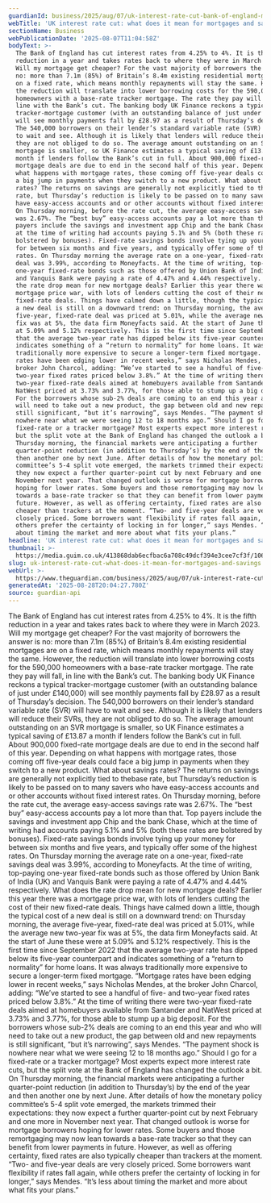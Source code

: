 ```yaml
---
guardianId: business/2025/aug/07/uk-interest-rate-cut-bank-of-england-mortgages-savings
webTitle: 'UK interest rate cut: what does it mean for mortgages and savings?'
sectionName: Business
webPublicationDate: '2025-08-07T11:04:58Z'
bodyText: >-
  The Bank of England has cut interest rates from 4.25% to 4%. It is the fifth
  reduction in a year and takes rates back to where they were in March 2023.
  Will my mortgage get cheaper? For the vast majority of borrowers the answer is
  no: more than 7.1m (85%) of Britain’s 8.4m existing residential mortgages are
  on a fixed rate, which means monthly repayments will stay the same. However,
  the reduction will translate into lower borrowing costs for the 590,000
  homeowners with a base-rate tracker mortgage. The rate they pay will fall, in
  line with the Bank’s cut. The banking body UK Finance reckons a typical
  tracker-mortgage customer (with an outstanding balance of just under £140,000)
  will see monthly payments fall by £28.97 as a result of Thursday’s decision.
  The 540,000 borrowers on their lender’s standard variable rate (SVR) will have
  to wait and see. Although it is likely that lenders will reduce their SVRs,
  they are not obliged to do so. The average amount outstanding on an SVR
  mortgage is smaller, so UK Finance estimates a typical saving of £13.87 a
  month if lenders follow the Bank’s cut in full. About 900,000 fixed-rate
  mortgage deals are due to end in the second half of this year. Depending on
  what happens with mortgage rates, those coming off five-year deals could face
  a big jump in payments when they switch to a new product. What about savings
  rates? The returns on savings are generally not explicitly tied to thebase
  rate, but Thursday’s reduction is likely to be passed on to many savers who
  have easy-access accounts and or other accounts without fixed interest rates.
  On Thursday morning, before the rate cut, the average easy-access savings rate
  was 2.67%. The “best buy” easy-access accounts pay a lot more than that. Top
  payers include the savings and investment app Chip and the bank Chase, which
  at the time of writing had accounts paying 5.1% and 5% (both these rates are
  bolstered by bonuses). Fixed-rate savings bonds involve tying up your money
  for between six months and five years, and typically offer some of the highest
  rates. On Thursday morning the average rate on a one-year, fixed-rate savings
  deal was 3.99%, according to Moneyfacts. At the time of writing, top-paying
  one-year fixed-rate bonds such as those offered by Union Bank of India (UK)
  and Vanquis Bank were paying a rate of 4.47% and 4.44% respectively. What does
  the rate drop mean for new mortgage deals? Earlier this year there was a
  mortgage price war, with lots of lenders cutting the cost of their new
  fixed-rate deals. Things have calmed down a little, though the typical cost of
  a new deal is still on a downward trend: on Thursday morning, the average
  five-year, fixed-rate deal was priced at 5.01%, while the average new two-year
  fix was at 5%, the data firm Moneyfacts said. At the start of June these were
  at 5.09% and 5.12% respectively. This is the first time since September 2022
  that the average two-year rate has dipped below its five-year counterpart and
  indicates something of a “return to normality” for home loans. It was always
  traditionally more expensive to secure a longer-term fixed mortgage. “Mortgage
  rates have been edging lower in recent weeks,” says Nicholas Mendes, at the
  broker John Charcol, adding: “We’ve started to see a handful of five- and
  two-year fixed rates priced below 3.8%.” At the time of writing there were
  two-year fixed-rate deals aimed at homebuyers available from Santander and
  NatWest priced at 3.73% and 3.77%, for those able to stump up a big deposit.
  For the borrowers whose sub-2% deals are coming to an end this year and who
  will need to take out a new product, the gap between old and new repayments is
  still significant, “but it’s narrowing”, says Mendes. “The payment shock is
  nowhere near what we were seeing 12 to 18 months ago.” Should I go for a
  fixed-rate or a tracker mortgage? Most experts expect more interest rate cuts,
  but the split vote at the Bank of England has changed the outlook a bit. On
  Thursday morning, the financial markets were anticipating a further
  quarter-point reduction (in addition to Thursday’s) by the end of the year and
  then another one by next June. After details of how the monetary policy
  committee’s 5-4 split vote emerged, the markets trimmed their expectations:
  they now expect a further quarter-point cut by next February and one more in
  November next year. That changed outlook is worse for mortgage borrowers
  hoping for lower rates. Some buyers and those remortgaging may now lean
  towards a base-rate tracker so that they can benefit from lower payments in
  future. However, as well as offering certainty, fixed rates are also typically
  cheaper than trackers at the moment. “Two- and five-year deals are very
  closely priced. Some borrowers want flexibility if rates fall again, while
  others prefer the certainty of locking in for longer,” says Mendes. “It’s less
  about timing the market and more about what fits your plans.”
headline: 'UK interest rate cut: what does it mean for mortgages and savings?'
thumbnail: >-
  https://media.guim.co.uk/413868dab6ecfbac6a708c49dcf394e3cee7cf3f/106_23_1958_1566/500.jpg
slug: uk-interest-rate-cut-what-does-it-mean-for-mortgages-and-savings
webUrl: >-
  https://www.theguardian.com/business/2025/aug/07/uk-interest-rate-cut-bank-of-england-mortgages-savings
generatedAt: '2025-08-28T20:04:27.780Z'
source: guardian-api
---
```

The Bank of England has cut interest rates from 4.25% to 4%. It is the fifth reduction in a year and takes rates back to where they were in March 2023. Will my mortgage get cheaper? For the vast majority of borrowers the answer is no: more than 7.1m (85%) of Britain’s 8.4m existing residential mortgages are on a fixed rate, which means monthly repayments will stay the same. However, the reduction will translate into lower borrowing costs for the 590,000 homeowners with a base-rate tracker mortgage. The rate they pay will fall, in line with the Bank’s cut. The banking body UK Finance reckons a typical tracker-mortgage customer (with an outstanding balance of just under £140,000) will see monthly payments fall by £28.97 as a result of Thursday’s decision. The 540,000 borrowers on their lender’s standard variable rate (SVR) will have to wait and see. Although it is likely that lenders will reduce their SVRs, they are not obliged to do so. The average amount outstanding on an SVR mortgage is smaller, so UK Finance estimates a typical saving of £13.87 a month if lenders follow the Bank’s cut in full. About 900,000 fixed-rate mortgage deals are due to end in the second half of this year. Depending on what happens with mortgage rates, those coming off five-year deals could face a big jump in payments when they switch to a new product. What about savings rates? The returns on savings are generally not explicitly tied to thebase rate, but Thursday’s reduction is likely to be passed on to many savers who have easy-access accounts and or other accounts without fixed interest rates. On Thursday morning, before the rate cut, the average easy-access savings rate was 2.67%. The “best buy” easy-access accounts pay a lot more than that. Top payers include the savings and investment app Chip and the bank Chase, which at the time of writing had accounts paying 5.1% and 5% (both these rates are bolstered by bonuses). Fixed-rate savings bonds involve tying up your money for between six months and five years, and typically offer some of the highest rates. On Thursday morning the average rate on a one-year, fixed-rate savings deal was 3.99%, according to Moneyfacts. At the time of writing, top-paying one-year fixed-rate bonds such as those offered by Union Bank of India (UK) and Vanquis Bank were paying a rate of 4.47% and 4.44% respectively. What does the rate drop mean for new mortgage deals? Earlier this year there was a mortgage price war, with lots of lenders cutting the cost of their new fixed-rate deals. Things have calmed down a little, though the typical cost of a new deal is still on a downward trend: on Thursday morning, the average five-year, fixed-rate deal was priced at 5.01%, while the average new two-year fix was at 5%, the data firm Moneyfacts said. At the start of June these were at 5.09% and 5.12% respectively. This is the first time since September 2022 that the average two-year rate has dipped below its five-year counterpart and indicates something of a “return to normality” for home loans. It was always traditionally more expensive to secure a longer-term fixed mortgage. “Mortgage rates have been edging lower in recent weeks,” says Nicholas Mendes, at the broker John Charcol, adding: “We’ve started to see a handful of five- and two-year fixed rates priced below 3.8%.” At the time of writing there were two-year fixed-rate deals aimed at homebuyers available from Santander and NatWest priced at 3.73% and 3.77%, for those able to stump up a big deposit. For the borrowers whose sub-2% deals are coming to an end this year and who will need to take out a new product, the gap between old and new repayments is still significant, “but it’s narrowing”, says Mendes. “The payment shock is nowhere near what we were seeing 12 to 18 months ago.” Should I go for a fixed-rate or a tracker mortgage? Most experts expect more interest rate cuts, but the split vote at the Bank of England has changed the outlook a bit. On Thursday morning, the financial markets were anticipating a further quarter-point reduction (in addition to Thursday’s) by the end of the year and then another one by next June. After details of how the monetary policy committee’s 5-4 split vote emerged, the markets trimmed their expectations: they now expect a further quarter-point cut by next February and one more in November next year. That changed outlook is worse for mortgage borrowers hoping for lower rates. Some buyers and those remortgaging may now lean towards a base-rate tracker so that they can benefit from lower payments in future. However, as well as offering certainty, fixed rates are also typically cheaper than trackers at the moment. “Two- and five-year deals are very closely priced. Some borrowers want flexibility if rates fall again, while others prefer the certainty of locking in for longer,” says Mendes. “It’s less about timing the market and more about what fits your plans.”
